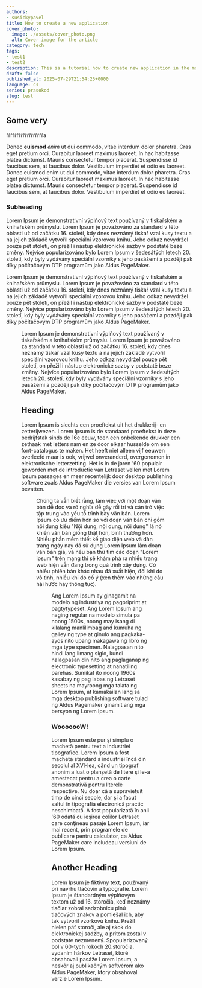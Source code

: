 ```yaml
---
authors:
- susickypavel
title: How to create a new application
cover_photo:
  image: ./assets/cover_photo.png
  alt: Cover image for the article
category: tech
tags:
- test1
- test2
description: This ia a tutorial how to create new application in the modern world
draft: false
published_at: 2025-07-29T21:54:25+0000
language: cs
series: prasokod
slug: test
---
```



## Some very

řřřřřřřřřřřřřřřřřřa

Donec **euismod** *enim* ut dui commodo, vitae interdum dolor pharetra.
Cras eget pretium orci.
Curabitur laoreet maximus laoreet.
In hac habitasse platea dictumst.
Mauris consectetur tempor placerat.
Suspendisse id faucibus sem, at faucibus dolor.
Vestibulum imperdiet et odio eu laoreet.
Donec euismod enim ut dui commodo, vitae interdum dolor pharetra.
Cras eget pretium orci.
Curabitur laoreet maximus laoreet.
In hac habitasse platea dictumst.
Mauris consectetur tempor placerat.
Suspendisse id faucibus sem, at faucibus dolor.
Vestibulum imperdiet et odio eu laoreet.

### Subheading

Lorem Ipsum je demonstrativní [výplňový](https://google.com) text používaný v tiskařském a knihařském průmyslu. Lorem Ipsum je považováno za standard v této oblasti už od začátku 16. století, kdy dnes neznámý tiskař vzal kusy textu a na jejich základě vytvořil speciální vzorovou knihu. Jeho odkaz nevydržel pouze pět století, on přežil i nástup elektronické sazby v podstatě beze změny. Nejvíce popularizováno bylo Lorem Ipsum v šedesátých letech 20. století, kdy byly vydávány speciální vzorníky s jeho pasážemi a později pak díky počítačovým DTP programům jako Aldus PageMaker.

Lorem Ipsum je demonstrativní výplňový text používaný v tiskařském a knihařském průmyslu. Lorem Ipsum je považováno za standard v této oblasti už od začátku 16. století, kdy dnes neznámý tiskař vzal kusy textu a na jejich základě vytvořil speciální vzorovou knihu. Jeho odkaz nevydržel pouze pět století, on přežil i nástup elektronické sazby v podstatě beze změny. Nejvíce popularizováno bylo Lorem Ipsum v šedesátých letech 20. století, kdy byly vydávány speciální vzorníky s jeho pasážemi a později pak díky počítačovým DTP programům jako Aldus PageMaker.

<Figure image={graph} alt="test" caption="Figure of an image" />

Lorem Ipsum je demonstrativní výplňový text používaný v tiskařském a knihařském průmyslu. Lorem Ipsum je považováno za standard v této oblasti už od začátku 16. století, kdy dnes neznámý tiskař vzal kusy textu a na jejich základě vytvořil speciální vzorovou knihu. Jeho odkaz nevydržel pouze pět století, on přežil i nástup elektronické sazby v podstatě beze změny. Nejvíce popularizováno bylo Lorem Ipsum v šedesátých letech 20. století, kdy byly vydávány speciální vzorníky s jeho pasážemi a později pak díky počítačovým DTP programům jako Aldus PageMaker.

## Heading

Lorem Ipsum is slechts een proeftekst uit het drukkerij- en zetterijwezen. Lorem Ipsum is de standaard proeftekst in deze bedrijfstak sinds de 16e eeuw, toen een onbekende drukker een zethaak met letters nam en ze door elkaar husselde om een font-catalogus te maken. Het heeft niet alleen vijf eeuwen overleefd maar is ook, vrijwel onveranderd, overgenomen in elektronische letterzetting. Het is in de jaren '60 populair geworden met de introductie van Letraset vellen met Lorem Ipsum passages en meer recentelijk door desktop publishing software zoals Aldus PageMaker die versies van Lorem Ipsum bevatten.

<Figure image={graph} alt="test" caption="Figure of an image" />

Chúng ta vẫn biết rằng, làm việc với một đoạn văn bản dễ đọc và rõ nghĩa dễ gây rối trí và cản trở việc tập trung vào yếu tố trình bày văn bản. Lorem Ipsum có ưu điểm hơn so với đoạn văn bản chỉ gồm nội dung kiểu "Nội dung, nội dung, nội dung" là nó khiến văn bản giống thật hơn, bình thường hơn. Nhiều phần mềm thiết kế giao diện web và dàn trang ngày nay đã sử dụng Lorem Ipsum làm đoạn văn bản giả, và nếu bạn thử tìm các đoạn "Lorem ipsum" trên mạng thì sẽ khám phá ra nhiều trang web hiện vẫn đang trong quá trình xây dựng. Có nhiều phiên bản khác nhau đã xuất hiện, đôi khi do vô tình, nhiều khi do cố ý (xen thêm vào những câu hài hước hay thông tục).

<Figure image={graph} alt="test" caption="Some very long figcaption text that doesn't fit on a single line even on desktop. Okay it wasn't enough, let's try again." />

Ang Lorem Ipsum ay ginagamit na modelo ng industriya ng pagpriprint at pagtytypeset. Ang Lorem Ipsum ang naging regular na modelo simula pa noong 1500s, noong may isang di kilalang manlilimbag and kumuha ng galley ng type at ginulo ang pagkaka-ayos nito upang makagawa ng libro ng mga type specimen. Nalagpasan nito hindi lang limang siglo, kundi nalagpasan din nito ang paglaganap ng electronic typesetting at nanatiling parehas. Sumikat ito noong 1960s kasabay ng pag labas ng Letraset sheets na mayroong mga talata ng Lorem Ipsum, at kamakailan lang sa mga desktop publishing software tulad ng Aldus Pagemaker ginamit ang mga bersyon ng Lorem Ipsum.

### WooooooW!

Lorem Ipsum este pur şi simplu o machetă pentru text a industriei tipografice. Lorem Ipsum a fost macheta standard a industriei încă din secolul al XVI-lea, când un tipograf anonim a luat o planşetă de litere şi le-a amestecat pentru a crea o carte demonstrativă pentru literele respective. Nu doar că a supravieţuit timp de cinci secole, dar şi a facut saltul în tipografia electronică practic neschimbată. A fost popularizată în anii '60 odată cu ieşirea colilor Letraset care conţineau pasaje Lorem Ipsum, iar mai recent, prin programele de publicare pentru calculator, ca Aldus PageMaker care includeau versiuni de Lorem Ipsum.


## Another Heading

Lorem Ipsum je fiktívny text, používaný pri návrhu tlačovín a typografie. Lorem Ipsum je štandardným výplňovým textom už od 16. storočia, keď neznámy tlačiar zobral sadzobnicu plnú tlačových znakov a pomiešal ich, aby tak vytvoril vzorkovú knihu. Prežil nielen päť storočí, ale aj skok do elektronickej sadzby, a pritom zostal v podstate nezmenený. Spopularizovaný bol v 60-tych rokoch 20.storočia, vydaním hárkov Letraset, ktoré obsahovali pasáže Lorem Ipsum, a neskôr aj publikačným softvérom ako Aldus PageMaker, ktorý obsahoval verzie Lorem Ipsum.
